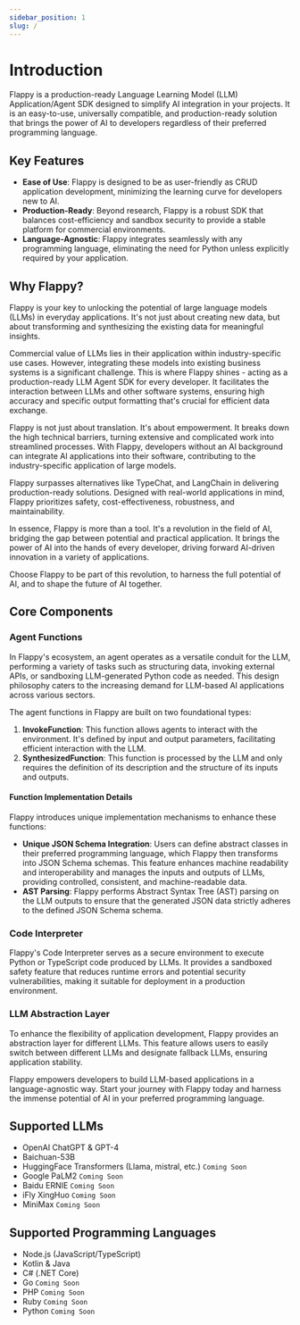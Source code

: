 ```yaml
---
sidebar_position: 1
slug: /
---
```


# Introduction

Flappy is a production-ready Language Learning Model (LLM) Application/Agent SDK designed to simplify AI integration in your projects. It is an easy-to-use, universally compatible, and production-ready solution that brings the power of AI to developers regardless of their preferred programming language.

## Key Features

- **Ease of Use**: Flappy is designed to be as user-friendly as CRUD application development, minimizing the learning curve for developers new to AI.
- **Production-Ready**: Beyond research, Flappy is a robust SDK that balances cost-efficiency and sandbox security to provide a stable platform for commercial environments.
- **Language-Agnostic**: Flappy integrates seamlessly with any programming language, eliminating the need for Python unless explicitly required by your application.

## Why Flappy?

Flappy is your key to unlocking the potential of large language models (LLMs) in everyday applications. It's not just about creating new data, but about transforming and synthesizing the existing data for meaningful insights.

Commercial value of LLMs lies in their application within industry-specific use cases. However, integrating these models into existing business systems is a significant challenge. This is where Flappy shines - acting as a production-ready LLM Agent SDK for every developer. It facilitates the interaction between LLMs and other software systems, ensuring high accuracy and specific output formatting that's crucial for efficient data exchange.

Flappy is not just about translation. It's about empowerment. It breaks down the high technical barriers, turning extensive and complicated work into streamlined processes. With Flappy, developers without an AI background can integrate AI applications into their software, contributing to the industry-specific application of large models.

Flappy surpasses alternatives like TypeChat, and LangChain in delivering production-ready solutions. Designed with real-world applications in mind, Flappy prioritizes safety, cost-effectiveness, robustness, and maintainability.

In essence, Flappy is more than a tool. It's a revolution in the field of AI, bridging the gap between potential and practical application. It brings the power of AI into the hands of every developer, driving forward AI-driven innovation in a variety of applications.

Choose Flappy to be part of this revolution, to harness the full potential of AI, and to shape the future of AI together.

## Core Components

### Agent Functions

In Flappy's ecosystem, an agent operates as a versatile conduit for the LLM, performing a variety of tasks such as structuring data, invoking external APIs, or sandboxing LLM-generated Python code as needed. This design philosophy caters to the increasing demand for LLM-based AI applications across various sectors.

The agent functions in Flappy are built on two foundational types:

1. **InvokeFunction**: This function allows agents to interact with the environment. It's defined by input and output parameters, facilitating efficient interaction with the LLM.
2. **SynthesizedFunction**: This function is processed by the LLM and only requires the definition of its description and the structure of its inputs and outputs.

#### Function Implementation Details

Flappy introduces unique implementation mechanisms to enhance these functions:

- **Unique JSON Schema Integration**: Users can define abstract classes in their preferred programming language, which Flappy then transforms into JSON Schema schemas. This feature enhances machine readability and interoperability and manages the inputs and outputs of LLMs, providing controlled, consistent, and machine-readable data.
- **AST Parsing**: Flappy performs Abstract Syntax Tree (AST) parsing on the LLM outputs to ensure that the generated JSON data strictly adheres to the defined JSON Schema schema.

### Code Interpreter

Flappy's Code Interpreter serves as a secure environment to execute Python or TypeScript code produced by LLMs. It provides a sandboxed safety feature that reduces runtime errors and potential security vulnerabilities, making it suitable for deployment in a production environment.

### LLM Abstraction Layer

To enhance the flexibility of application development, Flappy provides an abstraction layer for different LLMs. This feature allows users to easily switch between different LLMs and designate fallback LLMs, ensuring application stability.

Flappy empowers developers to build LLM-based applications in a language-agnostic way. Start your journey with Flappy today and harness the immense potential of AI in your preferred programming language.

## Supported LLMs

- OpenAI ChatGPT & GPT-4
- Baichuan-53B
- HuggingFace Transformers (Llama, mistral, etc.) `Coming Soon`
- Google PaLM2 `Coming Soon`
- Baidu ERNIE `Coming Soon`
- iFly XingHuo `Coming Soon`
- MiniMax `Coming Soon`


## Supported Programming Languages

- Node.js (JavaScript/TypeScript)
- Kotlin & Java
- C# (.NET Core)
- Go `Coming Soon`
- PHP `Coming Soon`
- Ruby `Coming Soon`
- Python `Coming Soon`
